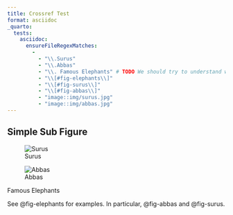 ```yaml
---
title: Crossref Test
format: asciidoc
_quarto:
  tests:
    asciidoc:
      ensureFileRegexMatches:
        -
          - "\\.Surus"
          - "\\.Abbas"
          - "\\. Famous Elephants" # TODO We should try to understand why some captions have spaces in front of them and others don't
          - "\\[#fig-elephants\\]"
          - "\\[#fig-surus\\]"
          - "\\[#fig-abbas\\]"
          - "image::img/surus.jpg"
          - "image::img/abbas.jpg"
---
```


## Simple Sub Figure

::: {#fig-elephants layout-ncol=2}

![Surus](img/surus.jpg){#fig-surus}

![Abbas](img/abbas.jpg){#fig-abbas}

Famous Elephants
:::

See @fig-elephants for examples. In particular, @fig-abbas and @fig-surus. 